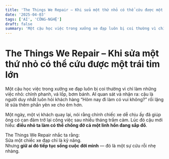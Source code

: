 ```yaml
---
title: 'The Things We Repair – Khi sửa một thứ nhỏ có thể cứu được một trái tim lớn'
date: '2025-04-03'
tags: ['AI', 'CÔNG-NGHỆ']
draft: false
summary: 'Một cậu học việc trong xưởng xe đạp luôn bị coi thường vì chỉ làm những việc nhỏ: chỉnh phanh, vá lố'
---
```


# The Things We Repair – Khi sửa một thứ nhỏ có thể cứu được một trái tim lớn

Một cậu học việc trong xưởng xe đạp luôn bị coi thường vì chỉ làm những việc nhỏ: chỉnh phanh, vá lốp, bơm bánh. AI quan sát và nhận ra: cậu là người duy nhất luôn hỏi khách hàng “Hôm nay đi làm có vui không?” rồi lặng lẽ sửa thêm phần yên xe cho êm hơn.

Một ngày, một vị khách quay lại, nói rằng chính chiếc xe dễ chịu ấy đã giúp ông có can đảm trở lại công việc sau nhiều tháng trầm cảm. Lúc đó cậu mới hiểu: **điều nhỏ ta làm có thể chống đỡ cả một linh hồn đang sắp đổ**.

The Things We Repair nhắc ta rằng:  
Sửa một chiếc xe đạp chỉ là kỹ năng.  
Nhưng **giữ ai đó tiếp tục sống cuộc đời mình** — đó là một sự cứu rỗi nhẹ nhàng.